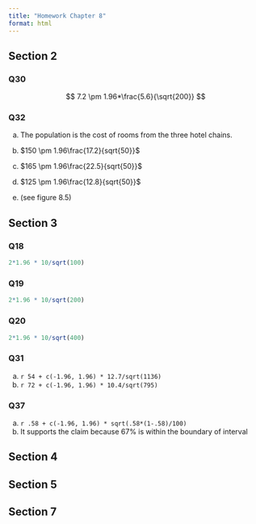 ```yaml
---
title: "Homework Chapter 8"
format: html
---
```



## Section 2

### Q30

$$
7.2 \pm 1.96*\frac{5.6}{\sqrt{200}}
$$

### Q32

a. The population is the cost of rooms from the three hotel chains.

b. $150 \pm 1.96\frac{17.2}{sqrt{50}}$

c. $165 \pm 1.96\frac{22.5}{sqrt{50}}$
d. $125 \pm 1.96\frac{12.8}{sqrt{50}}$
e. (see figure 8.5)

## Section 3

### Q18

```r
2*1.96 * 10/sqrt(100)
```

### Q19

```r
2*1.96 * 10/sqrt(200)
```


### Q20

```r
2*1.96 * 10/sqrt(400)
```

### Q31

a. `r 54 + c(-1.96, 1.96) * 12.7/sqrt(1136)`
b. `r 72 + c(-1.96, 1.96) * 10.4/sqrt(795)`

### Q37

a. `r .58 + c(-1.96, 1.96) * sqrt(.58*(1-.58)/100)`
b. It supports the claim because 67% is within the boundary of interval

## Section 4

## Section 5

## Section 7
